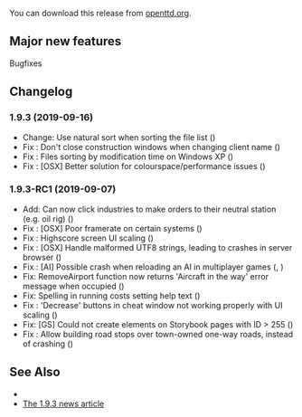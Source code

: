 {{en/-}}
{{en/OTTDVersions}}

{{release|prev=OpenTTD 1.9.2|next=OpenTTD 1.10.0|date=2019-09-16}}

You can download this release from [http://www.openttd.org/download-stable/1.9.3 openttd.org].

==Major new features==
Bugfixes

==Changelog==
=== 1.9.3 (2019-09-16) ===
* Change: Use natural sort when sorting the file list ({{en/GHIssue|7727}})
* Fix {{en/GHIssue|7479}}: Don't close construction windows when changing client name ({{en/GHIssue|7728}})
* Fix {{en/GHIssue|7731}}: Files sorting by modification time on Windows XP ({{en/GHIssue|7731}})
* Fix {{en/GHIssue|7644}}: [OSX] Better solution for colourspace/performance issues ({{en/GHIssue|7741}})


=== 1.9.3-RC1 (2019-09-07) ===
* Add: Can now click industries to make orders to their neutral station (e.g. oil rig) ({{en/GHIssue|7709}})
* Fix {{en/GHIssue|7644}}: [OSX] Poor framerate on certain systems ({{en/GHIssue|7721}})
* Fix {{en/GHIssue|7702}}: Highscore screen UI scaling ({{en/GHIssue|7714}})
* Fix {{en/GHIssue|7704}}: [OSX] Handle malformed UTF8 strings, leading to crashes in server browser ({{en/GHIssue|7705}})
* Fix {{en/GHIssue|7188}}: [AI] Possible crash when reloading an AI in multiplayer games ({{en/GHIssue|7701}}, {{en/GHIssue|7725}})
* Fix: RemoveAirport function now returns 'Aircraft in the way' error message when occupied ({{en/GHIssue|7690}})
* Fix: Spelling in running costs setting help text ({{en/GHIssue|7686}})
* Fix {{en/GHIssue|7655}}: 'Decrease' buttons in cheat window not working properly with UI scaling ({{en/GHIssue|7669}})
* Fix: [GS] Could not create elements on Storybook pages with ID > 255 ({{en/GHIssue|7657}})
* Fix {{en/GHIssue|7626}}: Allow building road stops over town-owned one-way roads, instead of crashing ({{en/GHIssue|7627}})


==See Also==
* {{en/Forum|topic=85985|Forum topic for 1.9.3}}
* [https://www.openttd.org/news/2019/09/16/openttd-1-9-3.html The 1.9.3 news article]